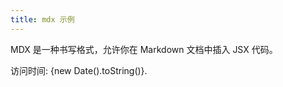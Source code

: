 ---
title: mdx 示例
---

MDX 是一种书写格式，允许你在 Markdown 文档中插入 JSX 代码。

访问时间: {new Date().toString()}.
